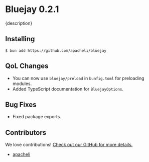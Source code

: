 
# Bluejay 0.2.1

{description}

## Installing

```
$ bun add https://github.com/apacheli/bluejay
```

## QoL Changes

- You can now use `bluejay/preload` in `bunfig.toml` for preloading modules.
- Added TypeScript documentation for `BluejayOptions`.

## Bug Fixes

- Fixed package exports.

## Contributors

We love contributions! [Check out our GitHub for more details.](https://github.com/apacheli/bluejay)

- [apacheli](https://github.com/apacheli)
